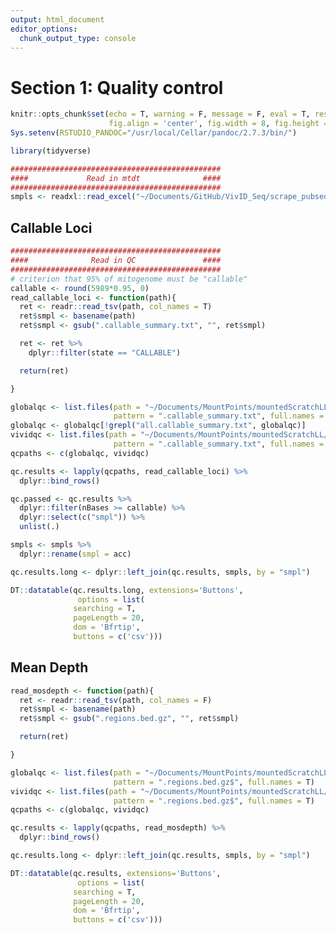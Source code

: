 ```yaml
---
output: html_document
editor_options: 
  chunk_output_type: console
---
```

# Section 1: Quality control

```r
knitr::opts_chunk$set(echo = T, warning = F, message = F, eval = T, results = 'hide',
                      fig.align = 'center', fig.width = 8, fig.height = 8)
Sys.setenv(RSTUDIO_PANDOC="/usr/local/Cellar/pandoc/2.7.3/bin/")

```
```r
library(tidyverse)
```
```r
###############################################
####             Read in mtdt              ####
###############################################
smpls <- readxl::read_excel("~/Documents/GitHub/VivID_Seq/scrape_pubseqs/vivid_seq_public_NGS.xlsx")
```

## Callable Loci
```r
###############################################
####              Read in QC               ####
###############################################
# criterion that 95% of mitogenome must be "callable"
callable <- round(5989*0.95, 0)
read_callable_loci <- function(path){
  ret <- readr::read_tsv(path, col_names = T)
  ret$smpl <- basename(path)
  ret$smpl <- gsub(".callable_summary.txt", "", ret$smpl)

  ret <- ret %>%
    dplyr::filter(state == "CALLABLE")

  return(ret)

}

globalqc <- list.files(path = "~/Documents/MountPoints/mountedScratchLL/Projects/VivID_Seq/wgs_qc_improved_global/qc/",
                       pattern = ".callable_summary.txt", full.names = T)
globalqc <- globalqc[!grepl("all.callable_summary.txt", globalqc)]
vividqc <- list.files(path = "~/Documents/MountPoints/mountedScratchLL/Projects/VivID_Seq/wgs_qc_improved_ViVIDSmpls/qc/",
                       pattern = ".callable_summary.txt", full.names = T)
qcpaths <- c(globalqc, vividqc)

qc.results <- lapply(qcpaths, read_callable_loci) %>%
  dplyr::bind_rows()

qc.passed <- qc.results %>%
  dplyr::filter(nBases >= callable) %>%
  dplyr::select(c("smpl")) %>%
  unlist(.)

```

```r
smpls <- smpls %>% 
  dplyr::rename(smpl = acc)

qc.results.long <- dplyr::left_join(qc.results, smpls, by = "smpl")

DT::datatable(qc.results.long, extensions='Buttons',
               options = list(
              searching = T,
              pageLength = 20,
              dom = 'Bfrtip', 
              buttons = c('csv')))

```

## Mean Depth
```r

read_mosdepth <- function(path){
  ret <- readr::read_tsv(path, col_names = F)
  ret$smpl <- basename(path)
  ret$smpl <- gsub(".regions.bed.gz", "", ret$smpl)

  return(ret)

}

globalqc <- list.files(path = "~/Documents/MountPoints/mountedScratchLL/Projects/VivID_Seq/wgs_qc_improved_global/qc/",
                       pattern = ".regions.bed.gz$", full.names = T)
vividqc <- list.files(path = "~/Documents/MountPoints/mountedScratchLL/Projects/VivID_Seq/wgs_qc_improved_ViVIDSmpls/qc/",
                       pattern = ".regions.bed.gz$", full.names = T)
qcpaths <- c(globalqc, vividqc)

qc.results <- lapply(qcpaths, read_mosdepth) %>%
  dplyr::bind_rows()


```

```r

qc.results.long <- dplyr::left_join(qc.results, smpls, by = "smpl")

DT::datatable(qc.results, extensions='Buttons',
               options = list(
              searching = T,
              pageLength = 20,
              dom = 'Bfrtip', 
              buttons = c('csv')))

```



